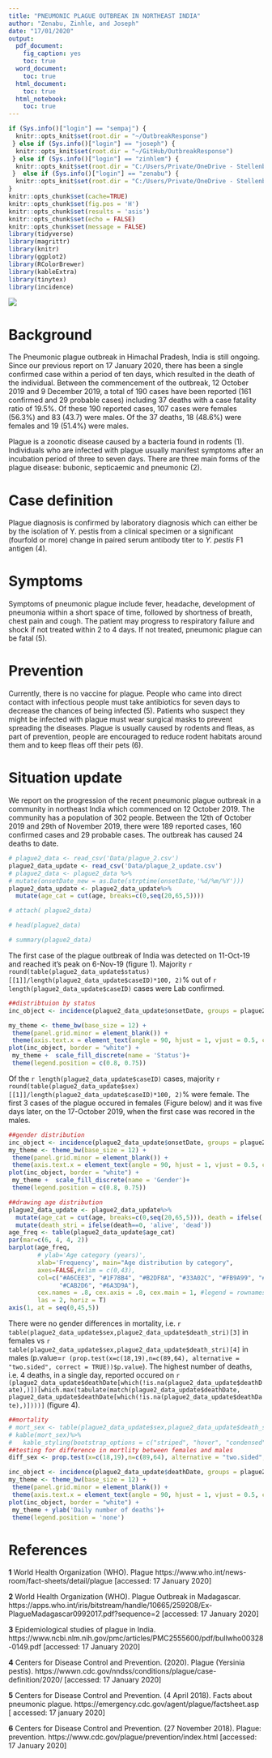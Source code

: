 ```yaml
---
title: "PNEUMONIC PLAGUE OUTBREAK IN NORTHEAST INDIA"
author: "Zenabu, Zinhle, and Joseph"
date: "17/01/2020"
output:
  pdf_document:
    fig_caption: yes
    toc: true
  word_document:
    toc: true
  html_document:
    toc: true
  html_notebook:
    toc: true
---
```


```r
if (Sys.info()["login"] == "sempaj") {
  knitr::opts_knit$set(root.dir = "~/OutbreakResponse")
 } else if (Sys.info()["login"] == "joseph") {
  knitr::opts_knit$set(root.dir = "~/GitHub/OutbreakResponse")
 } else if (Sys.info()["login"] == "zinhlem") {
  knitr::opts_knit$set(root.dir = "C:/Users/Private/OneDrive - Stellenbosch University/SACEMA Projects/GOARN-WHO/SMARTIES_ASSIGNMENT")
 }  else if (Sys.info()["login"] == "zenabu") {
  knitr::opts_knit$set(root.dir = "C:/Users/Private/OneDrive - Stellenbosch University/SACEMA Projects/GOARN-WHO/SMARTIES_ASSIGNMENT")
}
knitr::opts_chunk$set(cache=TRUE)
knitr::opts_chunk$set(fig.pos = 'H')
knitr::opts_chunk$set(results = 'asis')
knitr::opts_chunk$set(echo = FALSE)
knitr::opts_chunk$set(message = FALSE)
library(tidyverse)
library(magrittr)
library(knitr)
library(ggplot2)
library(RColorBrewer)
library(kableExtra)
library(tinytex)
library(incidence)
```

\newpage

![](arrow_image_croped.jpg)

# Background

The Pneumonic plague outbreak in Himachal Pradesh, India is still ongoing. Since our previous report on 17 January 2020, there has been a single confirmed case within a period of ten days, which resulted in the death of the individual. Between the commencement of the outbreak, 12 October 2019 and 9 December 2019, a total of 190 cases have been reported (161 confirmed and 29 probable cases) including 37 deaths with a case fatality ratio of 19.5%. Of these 190 reported cases, 107 cases were females (56.3%) and 83 (43.7) were males. Of the 37 deaths, 18 (48.6%) were females and 19 (51.4%) were males.

Plague is a zoonotic disease caused by a bacteria found in rodents (1). Individuals who are infected with plague usually manifest symptoms after an incubation period of three to seven days. There are three main forms of the plague disease: bubonic, septicaemic and pneumonic (2).


# Case definition

Plague diagnosis is confirmed by laboratory diagnosis which can either be by the isolation of Y. pestis from a clinical specimen or a significant (fourfold or more) change in paired serum antibody titer to *Y. pestis* F1 antigen (4).

# Symptoms

Symptoms of pneumonic plague include fever, headache, development of pneumonia within a short space of time, followed by shortness of breath, chest pain and cough. The patient may progress to respiratory failure and shock if not treated within 2 to 4 days. If not treated, pneumonic plague can be fatal (5). 

# Prevention

Currently, there is no vaccine for plague. People who came into direct contact with infectious people must take antibiotics for seven days to decrease the chances of being infected (5). Patients who suspect they might be infected with plague must wear surgical masks to prevent spreading the diseases. Plague is usually caused by rodents and fleas, as part of prevention, people are encouraged to reduce rodent habitats around them and to keep fleas off their pets (6). 

# Situation update

We report on the progression of the recent pneumonic plague outbreak in a community in northeast India which commenced on 12 October 2019. The community has a population of 302 people. Between the 12th of October 2019 and 29th of November 2019, there were 189 reported cases, 160 confirmed cases and 29 probable cases. The outbreak has caused 24 deaths to date.

```r
# plague2_data <- read_csv('Data/plague_2.csv') 
plague2_data_update <- read_csv('Data/plague_2_update.csv') 
# plague2_data <- plague2_data %>%
# mutate(onsetDate_new = as.Date(strptime(onsetDate,'%d/%m/%Y')))
plague2_data_update <- plague2_data_update%>%
  mutate(age_cat = cut(age, breaks=c(0,seq(20,65,5))))

# attach( plague2_data)

# head(plague2_data)

# summary(plague2_data)
```

The first case of the plague outbreak of India was detected on 11-Oct-19 and reached it's peak on 6-Nov-19 (figure 1). Majority `r round(table(plague2_data_update$status)[[1]]/length(plague2_data_update$caseID)*100, 2)`% out of `r length(plague2_data_update$caseID)` cases were Lab confirmed.


```r
##distribtuion by status
inc_object <- incidence(plague2_data_update$onsetDate, groups = plague2_data_update$status)

my_theme <- theme_bw(base_size = 12) +
 theme(panel.grid.minor = element_blank()) +
 theme(axis.text.x = element_text(angle = 90, hjust = 1, vjust = 0.5, color = "black"))
plot(inc_object, border = "white") +
 my_theme +  scale_fill_discrete(name = 'Status')+
 theme(legend.position = c(0.8, 0.75))


```


Of the `r length(plague2_data_update$caseID)` cases, majority `r round(table(plague2_data_update$sex)[[1]]/length(plague2_data_update$caseID)*100, 2)`% were female. The first 3 cases of the plague occured in females (Figure below) and it was five days later, on the 17-October 2019, when the first case was recored in the males.

```r
##gender distribution
inc_object <- incidence(plague2_data_update$onsetDate, groups = plague2_data_update$sex)
my_theme <- theme_bw(base_size = 12) +
 theme(panel.grid.minor = element_blank()) +
 theme(axis.text.x = element_text(angle = 90, hjust = 1, vjust = 0.5, color = "black"))
plot(inc_object, border = "white") +
 my_theme +  scale_fill_discrete(name = 'Gender')+
 theme(legend.position = c(0.8, 0.75))
```


```r
##drawing age distribution
plague2_data_update <- plague2_data_update%>%
  mutate(age_cat = cut(age, breaks=c(0,seq(20,65,5))), death = ifelse(!is.na(deathDate), 1, 0) )%>%
  mutate(death_stri = ifelse(death==0, 'alive', 'dead'))
age_freq <- table(plague2_data_update$age_cat)
par(mar=c(6, 4, 4, 2))
barplot(age_freq, 
        # ylab='Age category (years)',
        xlab='Frequency', main="Age distribution by category",
        axes=FALSE,#xlim = c(0,43),
        col=c("#A6CEE3", "#1F78B4", "#B2DF8A", "#33A02C", "#FB9A99", "#E31A1C", "#FDBF6F", "#FF7F00",
              "#CAB2D6", "#6A3D9A"),
        cex.names = .8, cex.axis = .8, cex.main = 1, #legend = rownames(age_freq), args.legend = list(x = "topleft"),
        las = 2, horiz = T)
axis(1, at = seq(0,45,5))

```


There were no gender differences in mortality, i.e. `r table(plague2_data_update$sex,plague2_data_update$death_stri)[3]` in females vs `r table(plague2_data_update$sex,plague2_data_update$death_stri)[4]` in males (p.value=`r (prop.test(x=c(18,19),n=c(89,64), alternative = "two.sided", correct = TRUE))$p.value`). The highest number of deaths, i.e. 4 deaths, in a single day, reported occured on `r (plague2_data_update$deathDate[which(!is.na(plague2_data_update$deathDate),)])[which.max(tabulate(match(plague2_data_update$deathDate, plague2_data_update$deathDate[which(!is.na(plague2_data_update$deathDate),)])))]` (figure 4).
```r
##mortality
# mort_sex <- table(plague2_data_update$sex,plague2_data_update$death_stri)
# kable(mort_sex)%>%
#   kable_styling(bootstrap_options = c("striped", "hover", "condensed"))
##testing for difference in mortlity between females and males
diff_sex <- prop.test(x=c(18,19),n=c(89,64), alternative = "two.sided", correct = TRUE)

inc_object <- incidence(plague2_data_update$deathDate, groups = plague2_data_update$death_stri)
my_theme <- theme_bw(base_size = 12) +
 theme(panel.grid.minor = element_blank()) +
 theme(axis.text.x = element_text(angle = 90, hjust = 1, vjust = 0.5, color = "black"))
plot(inc_object, border = "white") +
 my_theme + ylab('Daily number of deaths')+
 theme(legend.position = 'none')
```


\newpage
# References

**1** World Health Organization (WHO). Plague https://www.who.int/news-room/fact-sheets/detail/plague [accessed: 17 January 2020]

**2** World Health Organization (WHO). Plague Outbreak in Madagascar. https://apps.who.int/iris/bitstream/handle/10665/259208/Ex-PlagueMadagascar0992017.pdf?sequence=2 [accessed: 17 January 2020]

**3** Epidemiological studies of plague in India. https://www.ncbi.nlm.nih.gov/pmc/articles/PMC2555600/pdf/bullwho00328-0149.pdf [accessed: 17 January 2020]

**4** Centers for Disease Control and Prevention. (2020).  Plague (Yersinia pestis). https://wwwn.cdc.gov/nndss/conditions/plague/case-definition/2020/ [accessed: 17 January 2020]

**5** Centers for Disease Control and Prevention. (4 April 2018). Facts about pneumonic plague. https://emergency.cdc.gov/agent/plague/factsheet.asp [ accessed: 17 january 2020]

**6** Centers for Disease Control and Prevention. (27 November 2018). Plague: prevention. https://www.cdc.gov/plague/prevention/index.html [accessed: 17 January 2020]
